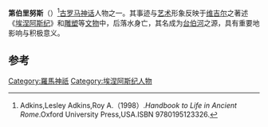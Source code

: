 {{Infobox deity|type=roman
| image = Roman sculpture.jpg
| caption =第伯里努斯雕像
| name = 第伯里努斯
| god_of = [[台伯河|台伯河]]之神
}}
'''第伯里努斯'''（{{lang-la|Tiberinus}}）<ref>Adkins,Lesley Adkins,Roy A.（1998）.''Handbook to Life in Ancient Rome''.Oxford University Press,USA.ISBN 9780195123326.</ref>[[古罗马神话|古罗马神话]]人物之一。其事迹与[[艺术|艺术]]形象反映于[[维吉尔|维吉尔]]之著述《[[埃涅阿斯纪|埃涅阿斯纪]]》和[[雕塑|雕塑]]等[[文物|文物]]中，后落水身亡，其名成为[[台伯河|台伯河]]之源，具有重要地影响与积极意义。

== 参考 ==
{{reflist}}

[[Category:羅馬神祇|Category:羅馬神祇]]
[[Category:埃涅阿斯纪人物|Category:埃涅阿斯纪人物]]



{{古罗马小作品}}